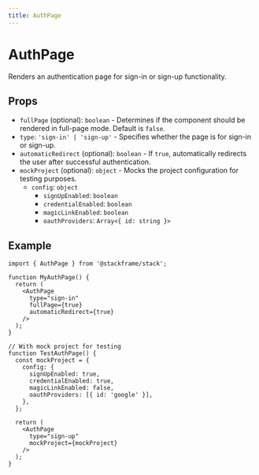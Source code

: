 ```yaml
---
title: AuthPage
---
```


# AuthPage

Renders an authentication page for sign-in or sign-up functionality.

## Props

- `fullPage` (optional): `boolean` - Determines if the component should be rendered in full-page mode. Default is `false`.
- `type`: `'sign-in' | 'sign-up'` - Specifies whether the page is for sign-in or sign-up.
- `automaticRedirect` (optional): `boolean` - If `true`, automatically redirects the user after successful authentication.
- `mockProject` (optional): `object` - Mocks the project configuration for testing purposes.
  - `config`: `object`
    - `signUpEnabled`: `boolean`
    - `credentialEnabled`: `boolean`
    - `magicLinkEnabled`: `boolean`
    - `oauthProviders`: `Array<{ id: string }>`

## Example

```tsx
import { AuthPage } from '@stackframe/stack';

function MyAuthPage() {
  return (
    <AuthPage
      type="sign-in"
      fullPage={true}
      automaticRedirect={true}
    />
  );
}

// With mock project for testing
function TestAuthPage() {
  const mockProject = {
    config: {
      signUpEnabled: true,
      credentialEnabled: true,
      magicLinkEnabled: false,
      oauthProviders: [{ id: 'google' }],
    },
  };

  return (
    <AuthPage
      type="sign-up"
      mockProject={mockProject}
    />
  );
}
```